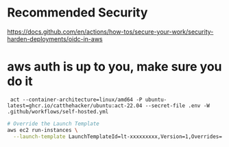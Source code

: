 

# Recommended Security
https://docs.github.com/en/actions/how-tos/secure-your-work/security-harden-deployments/oidc-in-aws

# aws auth is up to you, make sure you do it

```
 act --container-architecture=linux/amd64 -P ubuntu-latest=ghcr.io/catthehacker/ubuntu:act-22.04 --secret-file .env -W .github/workflows/self-hosted.yml
 ```

```sh
# Override the Launch Template
aws ec2 run-instances \
  --launch-template LaunchTemplateId=lt-xxxxxxxxx,Version=1,Overrides='[{ImageId=ami-0abcdef1234567890}]'
```
